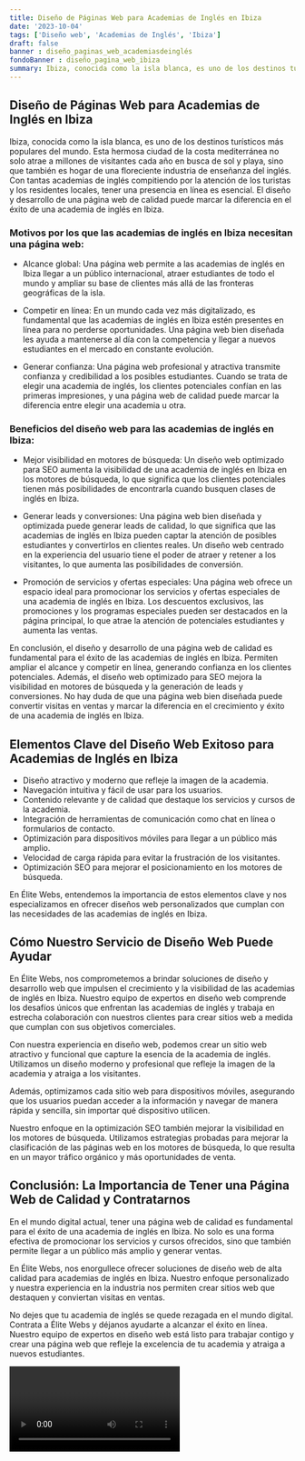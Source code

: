 ```yaml
---
title: Diseño de Páginas Web para Academias de Inglés en Ibiza
date: '2023-10-04'
tags: ['Diseño web', 'Academias de Inglés', 'Ibiza']
draft: false
banner : diseño_paginas_web_academiasdeinglés
fondoBanner : diseño_pagina_web_ibiza
summary: Ibiza, conocida como la isla blanca, es uno de los destinos turísticos más populares del mundo. Esta hermosa ciudad de la costa mediterránea no solo atrae a millones de visitantes cada año en busca de sol y playa, sino que también es hogar de una floreciente industria de enseñanza del inglés. Con tantas academias de inglés compitiendo por la atención de los turistas y los residentes locales, tener una presencia en línea es esencial. El diseño y desarrollo de una página web de calidad puede marcar la diferencia en el éxito de una academia de inglés en Ibiza.
---
```


## Diseño de Páginas Web para Academias de Inglés en Ibiza

Ibiza, conocida como la isla blanca, es uno de los destinos turísticos más populares del mundo. Esta hermosa ciudad de la costa mediterránea no solo atrae a millones de visitantes cada año en busca de sol y playa, sino que también es hogar de una floreciente industria de enseñanza del inglés. Con tantas academias de inglés compitiendo por la atención de los turistas y los residentes locales, tener una presencia en línea es esencial. El diseño y desarrollo de una página web de calidad puede marcar la diferencia en el éxito de una academia de inglés en Ibiza.

### Motivos por los que las academias de inglés en Ibiza necesitan una página web:

- Alcance global: Una página web permite a las academias de inglés en Ibiza llegar a un público internacional, atraer estudiantes de todo el mundo y ampliar su base de clientes más allá de las fronteras geográficas de la isla.

- Competir en línea: En un mundo cada vez más digitalizado, es fundamental que las academias de inglés en Ibiza estén presentes en línea para no perderse oportunidades. Una página web bien diseñada les ayuda a mantenerse al día con la competencia y llegar a nuevos estudiantes en el mercado en constante evolución.

- Generar confianza: Una página web profesional y atractiva transmite confianza y credibilidad a los posibles estudiantes. Cuando se trata de elegir una academia de inglés, los clientes potenciales confían en las primeras impresiones, y una página web de calidad puede marcar la diferencia entre elegir una academia u otra.

### Beneficios del diseño web para las academias de inglés en Ibiza:

- Mejor visibilidad en motores de búsqueda: Un diseño web optimizado para SEO aumenta la visibilidad de una academia de inglés en Ibiza en los motores de búsqueda, lo que significa que los clientes potenciales tienen más posibilidades de encontrarla cuando busquen clases de inglés en Ibiza.

- Generar leads y conversiones: Una página web bien diseñada y optimizada puede generar leads de calidad, lo que significa que las academias de inglés en Ibiza pueden captar la atención de posibles estudiantes y convertirlos en clientes reales. Un diseño web centrado en la experiencia del usuario tiene el poder de atraer y retener a los visitantes, lo que aumenta las posibilidades de conversión.

- Promoción de servicios y ofertas especiales: Una página web ofrece un espacio ideal para promocionar los servicios y ofertas especiales de una academia de inglés en Ibiza. Los descuentos exclusivos, las promociones y los programas especiales pueden ser destacados en la página principal, lo que atrae la atención de potenciales estudiantes y aumenta las ventas.

En conclusión, el diseño y desarrollo de una página web de calidad es fundamental para el éxito de las academias de inglés en Ibiza. Permiten ampliar el alcance y competir en línea, generando confianza en los clientes potenciales. Además, el diseño web optimizado para SEO mejora la visibilidad en motores de búsqueda y la generación de leads y conversiones. No hay duda de que una página web bien diseñada puede convertir visitas en ventas y marcar la diferencia en el crecimiento y éxito de una academia de inglés en Ibiza.

<GifSeo />

<Cta />

## Elementos Clave del Diseño Web Exitoso para Academias de Inglés en Ibiza

- Diseño atractivo y moderno que refleje la imagen de la academia.
- Navegación intuitiva y fácil de usar para los usuarios.
- Contenido relevante y de calidad que destaque los servicios y cursos de la academia.
- Integración de herramientas de comunicación como chat en línea o formularios de contacto.
- Optimización para dispositivos móviles para llegar a un público más amplio.
- Velocidad de carga rápida para evitar la frustración de los visitantes.
- Optimización SEO para mejorar el posicionamiento en los motores de búsqueda.

En Élite Webs, entendemos la importancia de estos elementos clave y nos especializamos en ofrecer diseños web personalizados que cumplan con las necesidades de las academias de inglés en Ibiza.

## Cómo Nuestro Servicio de Diseño Web Puede Ayudar

En Élite Webs, nos comprometemos a brindar soluciones de diseño y desarrollo web que impulsen el crecimiento y la visibilidad de las academias de inglés en Ibiza. Nuestro equipo de expertos en diseño web comprende los desafíos únicos que enfrentan las academias de inglés y trabaja en estrecha colaboración con nuestros clientes para crear sitios web a medida que cumplan con sus objetivos comerciales.

Con nuestra experiencia en diseño web, podemos crear un sitio web atractivo y funcional que capture la esencia de la academia de inglés. Utilizamos un diseño moderno y profesional que refleje la imagen de la academia y atraiga a los visitantes.

Además, optimizamos cada sitio web para dispositivos móviles, asegurando que los usuarios puedan acceder a la información y navegar de manera rápida y sencilla, sin importar qué dispositivo utilicen.

Nuestro enfoque en la optimización SEO también mejorar la visibilidad en los motores de búsqueda. Utilizamos estrategias probadas para mejorar la clasificación de las páginas web en los motores de búsqueda, lo que resulta en un mayor tráfico orgánico y más oportunidades de venta.

## Conclusión: La Importancia de Tener una Página Web de Calidad y Contratarnos

En el mundo digital actual, tener una página web de calidad es fundamental para el éxito de una academia de inglés en Ibiza. No solo es una forma efectiva de promocionar los servicios y cursos ofrecidos, sino que también permite llegar a un público más amplio y generar ventas.

En Élite Webs, nos enorgullece ofrecer soluciones de diseño web de alta calidad para academias de inglés en Ibiza. Nuestro enfoque personalizado y nuestra experiencia en la industria nos permiten crear sitios web que destaquen y conviertan visitas en ventas.

No dejes que tu academia de inglés se quede rezagada en el mundo digital. Contrata a Élite Webs y déjanos ayudarte a alcanzar el éxito en línea. Nuestro equipo de expertos en diseño web está listo para trabajar contigo y crear una página web que refleje la excelencia de tu academia y atraiga a nuevos estudiantes.

<Video />

<CtaBot job='Academias de Inglés' city='Ibiza'/>

<Gmaps query='Ibiza+españa+maps' />